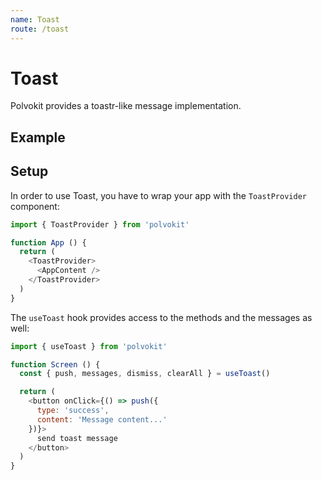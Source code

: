 ```yaml
---
name: Toast
route: /toast
---
```



# Toast

Polvokit provides a toastr-like message implementation.

## Example

<ToastProvider>
  <HomeScreen />
</ToastProvider>

## Setup

In order to use Toast, you have to wrap your app
with the `ToastProvider` component:

```js
import { ToastProvider } from 'polvokit'

function App () {
  return (
    <ToastProvider>
      <AppContent />
    </ToastProvider>
  )
}
```

The `useToast` hook provides
access to the methods and the messages as well:

```js
import { useToast } from 'polvokit'

function Screen () {
  const { push, messages, dismiss, clearAll } = useToast()

  return (
    <button onClick={() => push({
      type: 'success',
      content: 'Message content...'
    })}>
      send toast message
    </button>
  )
}
```
